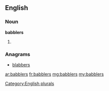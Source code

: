 ==English==

===Noun===
'''babblers'''

# {{plural of|babbler}}

===Anagrams===
* [[blabbers#English|blabbers]]

[[Category:English plurals]]

[[ar:babblers]]
[[fr:babblers]]
[[mg:babblers]]
[[my:babblers]]